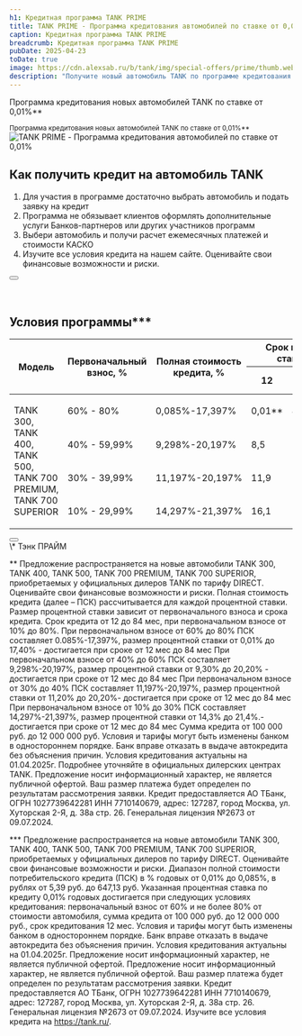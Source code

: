 ```yaml
---
h1: Кредитная программа TANK PRIME
title: TANK PRIME - Программа кредитования автомобилей по ставке от 0,01%
caption: Кредитная программа TANK PRIME
breadcrumb: Кредитная программа TANK PRIME
pubDate: 2025-04-23
toDate: true
image: https://cdn.alexsab.ru/b/tank/img/special-offers/prime/thumb.webp
description: "Получите новый автомобиль TANK по программе кредитования TANK PRIME  со ставкой от 0,01%! Выгодные условия, минимальный первоначальный взнос и быстрое оформление кредита."
---
```



Программа кредитования новых автомобилей TANK по ставке от 0,01%**

<div class="mb-12"><small>Программа кредитования новых автомобилей TANK по ставке от 0,01%**</small></div>

<picture>
	<source media="(min-width: 768px)" srcset="https://cdn.alexsab.ru/b/tank/img/special-offers/prime/1.webp" />
	<img src="https://cdn.alexsab.ru/b/tank/img/special-offers/prime/thumb.webp" class="mb-10 lg:mb-20 w-full" alt="TANK PRIME - Программа кредитования автомобилей по ставке от 0,01%" />
</picture>

## Как получить кредит на автомобиль TANK

<ol class="list-decimal list-inside !mb-12">
  <li>Для участия в программе достаточно выбрать автомобиль и подать заявку на кредит</li>
  <li>Программа не обязывает клиентов оформлять дополнительные услуги Банков-партнеров или других участников программ</li>
  <li>Выбери автомобиль и получи расчет ежемесячных платежей и стоимости КАСКО</li>
  <li>Изучите все условия кредита на нашем сайте. Оценивайте свои финансовые возможности и риски.</li>
</ol>

<div class="text-center">
  <Button 
    classes="popup-link inline-block !px-4 xl:!px-8 !py-2 xl:!py-3 !text-white !no-underline" 
    url="#common-modal" 
    title="Получить предложение"
    dataTitle="Кредитная программа TANK PRIME"
    dataFormName="Кредитная программа TANK PRIME."
  />
</div>

<br />
<br />

## Условия программы***

<div class="overflow-x-auto my-14 md:my-0">
  <table class="w-full border-collapse border border-gray-300">
  <thead>
    <tr>
      <th class="text-center p-2 border border-gray-300" rowspan="2"><strong>Модель</strong></th>
      <th class="text-center p-2 border border-gray-300" colspan="2" rowspan="2"><strong>Первоначальный взнос, %</strong></th>
      <th class="text-center p-2 border border-gray-300" rowspan="2"><strong>Полная стоимость кредита, %</strong></th>
      <th class="text-center p-2 border border-gray-300" colspan="5"><strong>Срок кредитования, мес./ ставка по кредиту %</strong></th>
    </tr>
    <tr>
      <th class="text-center p-2 border border-gray-300"><strong>12</strong></th>
      <th class="text-center p-2 border border-gray-300"><strong>24</strong></th>
      <th class="text-center p-2 border border-gray-300"><strong>36</strong></th>
      <th class="text-center p-2 border border-gray-300"><strong>48-60</strong></th>
      <th class="text-center p-2 border border-gray-300"><strong>72-84</strong></th>
    </tr>
  </thead>
  <tbody>
    <tr>
      <td class="text-center p-2 border border-gray-300" rowspan="4">
        <p class="text-center">TANK 300,<br />TANK 400,<br />TANK 500,<br />TANK 700<br />PREMIUM,<br />TANK 700<br />SUPERIOR</p>
      </td>
      <td class="text-center p-2 border border-gray-300" colspan="2">60% - 80%</td>
      <td class="text-center p-2 border border-gray-300">0,085%-17,397%</td>
      <td class="text-center p-2 border border-gray-300">0,01**</td>
      <td class="text-center p-2 border border-gray-300">8,9</td>
      <td class="text-center p-2 border border-gray-300">12,9</td>
      <td class="text-center p-2 border border-gray-300">14,9</td>
      <td class="text-center p-2 border border-gray-300">16</td>
    </tr>
    <tr>
      <td class="text-center p-2 border border-gray-300" colspan="2">40% - 59,99%</td>
      <td class="text-center p-2 border border-gray-300">9,298%-20,197%</td>
      <td class="text-center p-2 border border-gray-300">8,5</td>
      <td class="text-center p-2 border border-gray-300">14,9</td>
      <td class="text-center p-2 border border-gray-300">18,4</td>
      <td class="text-center p-2 border border-gray-300">18,9</td>
      <td class="text-center p-2 border border-gray-300">19,4</td>
    </tr>
    <tr>
      <td class="text-center p-2 border border-gray-300" colspan="2">30% - 39,99%</td>
      <td class="text-center p-2 border border-gray-300">11,197%-20,197%</td>
      <td class="text-center p-2 border border-gray-300">11,9</td>
      <td class="text-center p-2 border border-gray-300">17,9</td>
      <td class="text-center p-2 border border-gray-300">18,8</td>
      <td class="text-center p-2 border border-gray-300">18,9</td>
      <td class="text-center p-2 border border-gray-300">20,4</td>
    </tr>
    <tr>
      <td class="text-center p-2 border border-gray-300" colspan="2">10% - 29,99%</td>
      <td class="text-center p-2 border border-gray-300">14,297%-21,397%</td>
      <td class="text-center p-2 border border-gray-300">16,1</td>
      <td class="text-center p-2 border border-gray-300">19,3</td>
      <td class="text-center p-2 border border-gray-300">21,4</td>
      <td class="text-center p-2 border border-gray-300">21,7</td>
      <td class="text-center p-2 border border-gray-300">21,9</td>
    </tr>
  </tbody>
  </table>
</div>

<div class="text-center mt-12">
  <Button 
    classes="popup-link inline-block !px-4 xl:!px-8 !py-2 xl:!py-3 !text-white !no-underline" 
    url="#common-modal" 
    title="Получить предложение"
    dataTitle="Кредитная программа TANK PRIME"
    dataFormName="Кредитная программа TANK PRIME. Tank Prime"
  />
</div>

<div class="text-gray-500 mt-12 font-light">
  \* Тэнк ПРАЙМ
  
  ** Предложение распространяется на новые автомобили TANK 300, TANK 400, TANK 500, TANK 700 PREMIUM, TANK 700 SUPERIOR, приобретаемых у официальных дилеров TANK по тарифу DIRECT. 
  Оценивайте свои финансовые возможности и риски. Полная стоимость кредита (далее – ПСК) рассчитывается для каждой процентной ставки. Размер процентной ставки зависит от первоначального взноса и срока кредита. Срок кредита от 12 до 84 мес, при первоначальном взносе от 10% до 80%.
  При первоначальном взносе от 60% до 80% ПСК составляет 0.085%-17,397%, размер процентной ставки от 0,01% до 17,40% - достигается при сроке от 12 мес до 84 мес
  При первоначальном взносе от 40% до 60% ПСК составляет 9,298%-20,197%, размер процентной ставки от 9,30% до 20,20% - достигается при сроке от 12 мес до 84 мес
  При первоначальном взносе от 30% до 40% ПСК составляет 11,197%-20,197%, размер процентной ставки от 11,20% до 20,20%- достигается при сроке от 12 мес до 84 мес
  При первоначальном взносе от 10% до 30% ПСК составляет 14,297%-21,397%, размер процентной ставки от 14,3% до 21,4%.- достигается при сроке от 12 мес до 84 мес
  Сумма кредита от 100 000 руб. до 12 000 000 руб. Условия и тарифы могут быть изменены банком в одностороннем порядке. Банк вправе отказать в выдаче автокредита без объяснения причин. Условия кредитования актуальны на 01.04.2025г. Подробнее уточняйте в официальных дилерских центрах TANK. Предложение носит информационный характер, не является публичной офертой. Ваш размер платежа будет определен по результатам рассмотрения заявки. Кредит предоставляется АО ТБанк, ОГРН 1027739642281 ИНН 7710140679, адрес: 127287, город Москва, ул. Хуторская 2-Я, д. 38а стр. 26. Генеральная лицензия №2673 от 09.07.2024. 
  
  *** Предложение распространяется на новые автомобили TANK 300, TANK 400, TANK 500, TANK 700 PREMIUM, TANK 700 SUPERIOR, приобретаемых у официальных дилеров по тарифу DIRECT. 
  Оценивайте свои финансовые возможности и риски. Диапазон полной стоимости потребительского кредита (ПСК) в % годовых от 0,01% до 0,085%, в рублях от 5,39 руб. до 647,13 руб. Указанная процентная ставка по кредиту 0,01% годовых достигается при следующих условиях кредитования: первоначальный взнос от 60% и не более 80% от стоимости автомобиля, сумма кредита от 100 000 руб. до 12 000 000 руб., срок кредитования 12 мес. Условия и тарифы могут быть изменены банком в одностороннем порядке. Банк вправе отказать в выдаче автокредита без объяснения причин. Условия кредитования актуальны на 01.04.2025г. Предложение носит информационный характер, не является публичной офертой. Предложение носит информационный характер, не является публичной офертой. Ваш размер платежа будет определен по результатам рассмотрения заявки. Кредит предоставляется АО ТБанк, ОГРН 1027739642281 ИНН 7710140679, адрес: 127287, город Москва, ул. Хуторская 2-Я, д. 38а стр. 26. Генеральная лицензия №2673 от 09.07.2024. Изучите все условия кредита на https://tank.ru/. 
</div>
